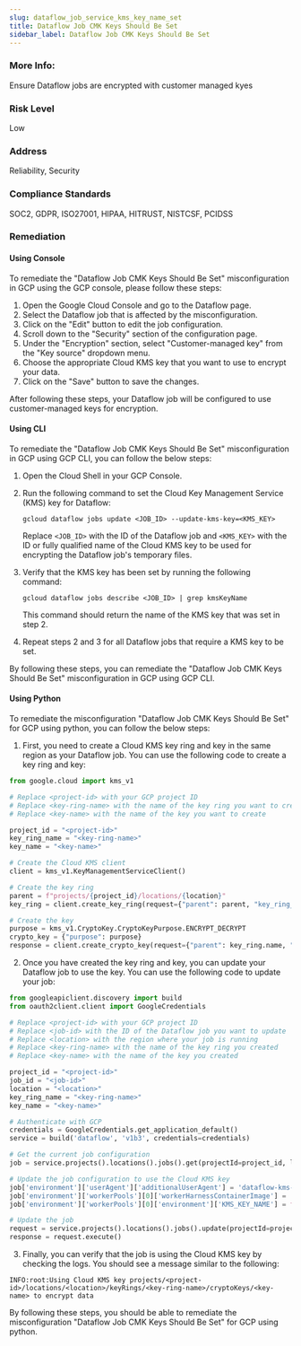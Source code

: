 ```yaml
---
slug: dataflow_job_service_kms_key_name_set
title: Dataflow Job CMK Keys Should Be Set
sidebar_label: Dataflow Job CMK Keys Should Be Set
---
```


### More Info:

Ensure Dataflow jobs are encrypted with customer managed kyes

### Risk Level

Low

### Address

Reliability, Security

### Compliance Standards

SOC2, GDPR, ISO27001, HIPAA, HITRUST, NISTCSF, PCIDSS
### Remediation

#### Using Console

To remediate the "Dataflow Job CMK Keys Should Be Set" misconfiguration in GCP using the GCP console, please follow these steps:

1. Open the Google Cloud Console and go to the Dataflow page.
2. Select the Dataflow job that is affected by the misconfiguration.
3. Click on the "Edit" button to edit the job configuration.
4. Scroll down to the "Security" section of the configuration page.
5. Under the "Encryption" section, select "Customer-managed key" from the "Key source" dropdown menu.
6. Choose the appropriate Cloud KMS key that you want to use to encrypt your data.
7. Click on the "Save" button to save the changes.

After following these steps, your Dataflow job will be configured to use customer-managed keys for encryption.

#### Using CLI

To remediate the "Dataflow Job CMK Keys Should Be Set" misconfiguration in GCP using GCP CLI, you can follow the below steps:

1. Open the Cloud Shell in your GCP Console.

2. Run the following command to set the Cloud Key Management Service (KMS) key for Dataflow:

   ```
   gcloud dataflow jobs update <JOB_ID> --update-kms-key=<KMS_KEY>
   ```

   Replace `<JOB_ID>` with the ID of the Dataflow job and `<KMS_KEY>` with the ID or fully qualified name of the Cloud KMS key to be used for encrypting the Dataflow job's temporary files.

3. Verify that the KMS key has been set by running the following command:

   ```
   gcloud dataflow jobs describe <JOB_ID> | grep kmsKeyName
   ```

   This command should return the name of the KMS key that was set in step 2.

4. Repeat steps 2 and 3 for all Dataflow jobs that require a KMS key to be set.

By following these steps, you can remediate the "Dataflow Job CMK Keys Should Be Set" misconfiguration in GCP using GCP CLI.

#### Using Python

To remediate the misconfiguration "Dataflow Job CMK Keys Should Be Set" for GCP using python, you can follow the below steps:

1. First, you need to create a Cloud KMS key ring and key in the same region as your Dataflow job. You can use the following code to create a key ring and key:

```python
from google.cloud import kms_v1

# Replace <project-id> with your GCP project ID
# Replace <key-ring-name> with the name of the key ring you want to create
# Replace <key-name> with the name of the key you want to create

project_id = "<project-id>"
key_ring_name = "<key-ring-name>"
key_name = "<key-name>"

# Create the Cloud KMS client
client = kms_v1.KeyManagementServiceClient()

# Create the key ring
parent = f"projects/{project_id}/locations/{location}"
key_ring = client.create_key_ring(request={"parent": parent, "key_ring_id": key_ring_name})

# Create the key
purpose = kms_v1.CryptoKey.CryptoKeyPurpose.ENCRYPT_DECRYPT
crypto_key = {"purpose": purpose}
response = client.create_crypto_key(request={"parent": key_ring.name, "crypto_key_id": key_name, "crypto_key": crypto_key})
```

2. Once you have created the key ring and key, you can update your Dataflow job to use the key. You can use the following code to update your job:

```python
from googleapiclient.discovery import build
from oauth2client.client import GoogleCredentials

# Replace <project-id> with your GCP project ID
# Replace <job-id> with the ID of the Dataflow job you want to update
# Replace <location> with the region where your job is running
# Replace <key-ring-name> with the name of the key ring you created
# Replace <key-name> with the name of the key you created

project_id = "<project-id>"
job_id = "<job-id>"
location = "<location>"
key_ring_name = "<key-ring-name>"
key_name = "<key-name>"

# Authenticate with GCP
credentials = GoogleCredentials.get_application_default()
service = build('dataflow', 'v1b3', credentials=credentials)

# Get the current job configuration
job = service.projects().locations().jobs().get(projectId=project_id, location=location, jobId=job_id).execute()

# Update the job configuration to use the Cloud KMS key
job['environment']['userAgent']['additionalUserAgent'] = 'dataflow-kms-sample'
job['environment']['workerPools'][0]['workerHarnessContainerImage'] = 'gcr.io/dataflow-kms-cloud/dataflow-kms-sample:latest'
job['environment']['workerPools'][0]['environment']['KMS_KEY_NAME'] = f"projects/{project_id}/locations/{location}/keyRings/{key_ring_name}/cryptoKeys/{key_name}"

# Update the job
request = service.projects().locations().jobs().update(projectId=project_id, location=location, jobId=job_id, body=job)
response = request.execute()
```

3. Finally, you can verify that the job is using the Cloud KMS key by checking the logs. You should see a message similar to the following:

```
INFO:root:Using Cloud KMS key projects/<project-id>/locations/<location>/keyRings/<key-ring-name>/cryptoKeys/<key-name> to encrypt data
```

By following these steps, you should be able to remediate the misconfiguration "Dataflow Job CMK Keys Should Be Set" for GCP using python.



